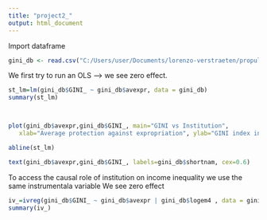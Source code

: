---
title: "project2_"
output: html_document
---

Import dataframe
```{r}
gini_db <- read.csv("C:/Users/user/Documents/lorenzo-verstraeten/propulsion_lorenzo/Module_2_Statistics/gini_index.csv")
```


We first try to run an OLS ---> we see zero effect. 
```{r cars}

st_lm=lm(gini_db$GINI_ ~ gini_db$avexpr, data = gini_db)
summary(st_lm)



plot(gini_db$avexpr,gini_db$GINI_, main="GINI vs Institution",
   xlab="Average protection against expropriation", ylab="GINI index in percentage",xlim=c(3.5, max(gini_db$avexpr, na.rm=T)),    ylim=c(20, max(gini_db$GINI_, na.rm=T)))

abline(st_lm)

text(gini_db$avexpr,gini_db$GINI_, labels=gini_db$shortnam, cex=0.6)

```

To access the causal role of institution on income inequality we use the same instrumentala variable
We see zero effect

```{r}
iv_=ivreg(gini_db$GINI_ ~ gini_db$avexpr | gini_db$logem4 , data = gini_db)
summary(iv_)
```

